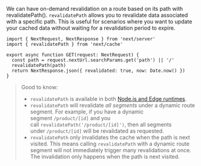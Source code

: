 We can have on-demand revalidation on a route based on its path with revalidatePath().
`revalidatePath` allows you to revalidate data associated with a specific path. This is useful for scenarios where you want to update your cached data without waiting for a revalidation period to expire.

```tsx
import { NextRequest, NextResponse } from 'next/server'
import { revalidatePath } from 'next/cache'
 
export async function GET(request: NextRequest) {
  const path = request.nextUrl.searchParams.get('path') || '/'
  revalidatePath(path)
  return NextResponse.json({ revalidated: true, now: Date.now() })
}
```

> Good to know:
> 
> - `revalidatePath` is available in both [Node.js and Edge runtimes](https://nextjs.org/docs/pages/building-your-application/rendering/edge-and-nodejs-runtimes).
> - `revalidatePath` will revalidate *all segments* under a dynamic route segment. For example, if you have a dynamic segment `/product/[id]` and you call `revalidatePath('/product/[id]')`, then all segments under `/product/[id]` will be revalidated as requested.
> - `revalidatePath` only invalidates the cache when the path is next visited. This means calling `revalidatePath` with a dynamic route segment will not immediately trigger many revalidations at once. The invalidation only happens when the path is next visited.
